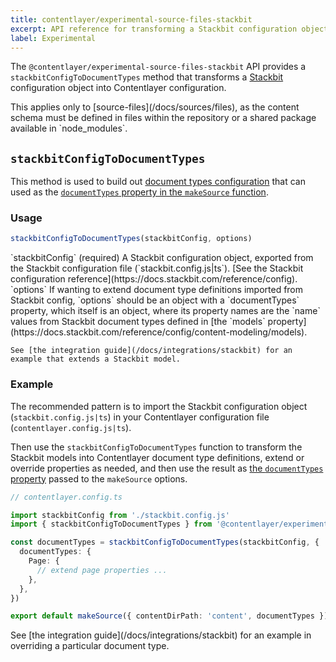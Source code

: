 ```yaml
---
title: contentlayer/experimental-source-files-stackbit
excerpt: API reference for transforming a Stackbit configuration object into Contentlayer config for source-files.
label: Experimental
---
```


The `@contentlayer/experimental-source-files-stackbit` API provides a `stackbitConfigToDocumentTypes` method that transforms a [Stackbit](https://www.stackbit.com/) configuration object into Contentlayer configuration.

<Callout>
  This applies only to [source-files](/docs/sources/files), as the content schema must be defined in files within the
  repository or a shared package available in `node_modules`.
</Callout>

## `stackbitConfigToDocumentTypes`

This method is used to build out [document types configuration](/docs/reference/source-files/define-document-type) that can used as the [`documentTypes` property in the `makeSource` function](/docs/reference/source-files/make-source#documenttypes).

### Usage

```ts
stackbitConfigToDocumentTypes(stackbitConfig, options)
```

<OptionsTable>
  <OptionTitle>`stackbitConfig` (required)</OptionTitle>
  <OptionDescription>
    A Stackbit configuration object, exported from the Stackbit configuration file (`stackbit.config.js|ts`). [See the
    Stackbit configuration reference](https://docs.stackbit.com/reference/config).
  </OptionDescription>
  <OptionTitle>`options`</OptionTitle>
  <OptionDescription>
    If wanting to extend document type definitions imported from Stackbit config, `options` should be an object with a
    `documentTypes` property, which itself is an object, where its property names are the `name` values from Stackbit
    document types defined in [the `models`
    property](https://docs.stackbit.com/reference/config/content-modeling/models).

    See [the integration guide](/docs/integrations/stackbit) for an example that extends a Stackbit model.

  </OptionDescription>
</OptionsTable>

### Example

The recommended pattern is to import the Stackbit configuration object (`stackbit.config.js|ts`) in your Contentlayer configuration file (`contentlayer.config.js|ts`).

Then use the `stackbitConfigToDocumentTypes` function to transform the Stackbit models into Contentlayer document type definitions, extend or override properties as needed, and then use the result as [the `documentTypes` property](<(/docs/reference/source-files/make-source#documenttypes)>) passed to the `makeSource` options.

```ts
// contentlayer.config.ts

import stackbitConfig from './stackbit.config.js'
import { stackbitConfigToDocumentTypes } from '@contentlayer/experimental-source-files-stackbit'

const documentTypes = stackbitConfigToDocumentTypes(stackbitConfig, {
  documentTypes: {
    Page: {
      // extend page properties ...
    },
  },
})

export default makeSource({ contentDirPath: 'content', documentTypes })
```

<Callout>
  See [the integration guide](/docs/integrations/stackbit) for an example in overriding a particular document type.
</Callout>
